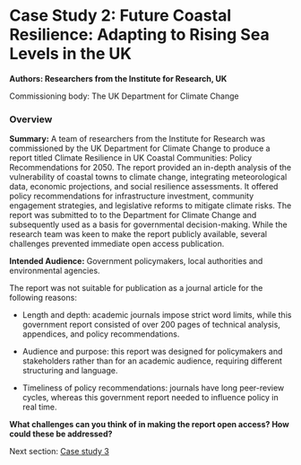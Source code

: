 # Case Study 2: Future Coastal Resilience: Adapting to Rising Sea Levels in the UK {#sec-cs2}

**Authors: Researchers from the Institute for Research, UK**

Commissioning body: The UK Department for Climate Change

### Overview

**Summary:** A team of researchers from the Institute for Research was commissioned by the UK Department for Climate Change to produce a report titled Climate Resilience in UK Coastal Communities: Policy Recommendations for 2050. The report provided an in-depth analysis of the vulnerability of coastal towns to climate change, integrating meteorological data, economic projections, and social resilience assessments. It offered policy recommendations for infrastructure investment, community engagement strategies, and legislative reforms to mitigate climate risks. The report was submitted to to the Department for Climate Change and subsequently used as a basis for governmental decision-making. While the research team was keen to make the report publicly available, several challenges prevented immediate open access publication.

**Intended Audience:** Government policymakers, local authorities and environmental agencies.

The report was not suitable for publication as a journal article for the following reasons:

-   Length and depth: academic journals impose strict word limits, while this government report consisted of over 200 pages of technical analysis, appendices, and policy recommendations.

-   Audience and purpose: this report was designed for policymakers and stakeholders rather than for an academic audience, requiring different structuring and language.

-   Timeliness of policy recommendations: journals have long peer-review cycles, whereas this government report needed to influence policy in real time.

**What challenges can you think of in making the report open access? How could these be addressed?**

Next section: [Case study 3](case-study-3.qmd#sec-cs3)
